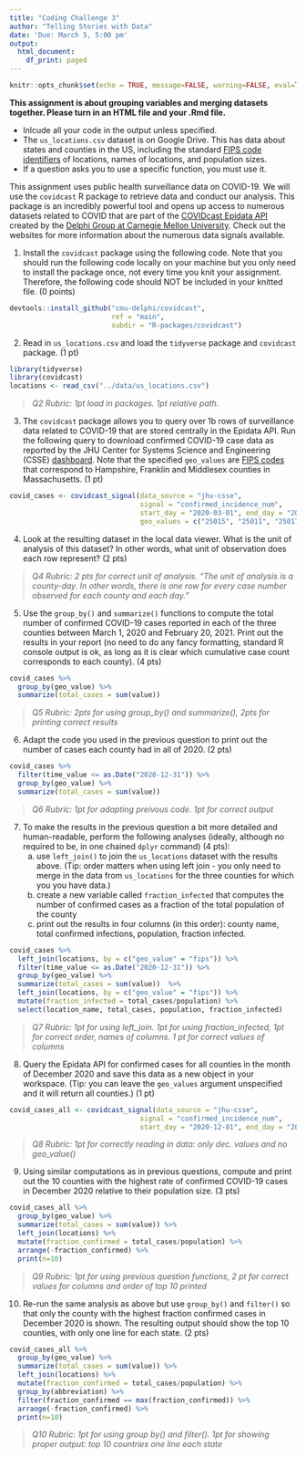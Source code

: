 ---
title: "Coding Challenge 3"
author: "Telling Stories with Data"
date: 'Due: March 5, 5:00 pm'
output:
  html_document:
    df_print: paged
---

```{r setup, include=FALSE}
knitr::opts_chunk$set(echo = TRUE, message=FALSE, warning=FALSE, eval=TRUE, include = TRUE)
```

__This assignment is about grouping variables and merging datasets together. Please turn in an HTML file and your .Rmd file.__

* Inlcude all your code in the output unless specified.
* The ``us_locations.csv`` dataset is on Google Drive. This has data about states and counties in the US, including the standard [FIPS code identifiers](https://en.wikipedia.org/wiki/FIPS_county_code) of locations, names of locations, and population sizes.
* If a question asks you to use a specific function, you must use it.


This assignment uses public health surveillance data on COVID-19. We will use the `covidcast` R package to retrieve data and conduct our analysis. This package is an incredibly powerful tool and opens up access to numerous datasets related to COVID that are part of the [COVIDcast Epidata API](https://cmu-delphi.github.io/delphi-epidata/api/covidcast.html) created by the [Delphi Group at Carnegie Mellon University](https://delphi.cmu.edu/). Check out the websites for more information about the numerous data signals available.



1) Install the `covidcast` package using the following code. Note that you should run the following code locally on your machine but you only need to install the package once, not every time you knit your assignment. Therefore, the following code should NOT be included in your knitted file. (0 points)

```{r, eval=FALSE, include=TRUE, echo=TRUE}
devtools::install_github("cmu-delphi/covidcast", 
                         ref = "main",
                         subdir = "R-packages/covidcast")
```


2) Read in `us_locations.csv` and load the ``tidyverse`` package and ``covidcast`` package.  (1 pt)

```{r, include=TRUE}
library(tidyverse)
library(covidcast)
locations <- read_csv("../data/us_locations.csv")
```

>*Q2 Rubric: 1pt load in packages. 1pt relative path.*

3) The `covidcast` package allows you to query over 1b rows of surveillance data related to COVID-19 that are stored centrally in the Epidata API. Run the following query to download confirmed COVID-19 case data as reported by the JHU Center for Systems Science and Engineering (CSSE) [dashboard](https://coronavirus.jhu.edu/map.html). Note that the specified `geo_values` are [FIPS codes](https://en.wikipedia.org/wiki/FIPS_county_code) that correspond to Hampshire, Franklin and Middlesex counties in Massachusetts. (1 pt)

```{r, echo=TRUE, include=TRUE}
covid_cases <- covidcast_signal(data_source = "jhu-csse", 
                                signal = "confirmed_incidence_num", 
                                start_day = "2020-03-01", end_day = "2021-02-20",
                                geo_values = c("25015", "25011", "25017"))
```

4) Look at the resulting dataset in the local data viewer. What is the unit of analysis of this dataset? In other words, what unit of observation does each row represent? (2 pts)
<!-- The unit of analysis is a county-day. In other words, there is one row for every case number observed for each county and each day. -->

>*Q4 Rubric: 2 pts for correct unit of analysis. "The unit of analysis is a county-day. In other words, there is one row for every case number observed for each county and each day."*


5) Use the `group_by()` and `summarize()` functions to compute the total number of confirmed COVID-19 cases reported in each of the three counties between March 1, 2020 and February 20, 2021. Print out the results in your report (no need to do any fancy formatting, standard R console output is ok, as long as it is clear which cumulative case count corresponds to each county). (4 pts) 

```{r}
covid_cases %>%
  group_by(geo_value) %>%
  summarize(total_cases = sum(value))
```

>*Q5 Rubric: 2pts for using group_by() and summarize(), 2pts for printing correct results*

6) Adapt the code you used in the previous question to print out the number of cases each county had in all of 2020. (2 pts)

```{r}
covid_cases %>%
  filter(time_value <= as.Date("2020-12-31")) %>%
  group_by(geo_value) %>%
  summarize(total_cases = sum(value)) 
```

>*Q6 Rubric: 1pt for adapting preivous code. 1pt for correct output*

7) To make the results in the previous question a bit more detailed and human-readable, perform the following analyses (ideally, although no required to be, in one chained `dplyr` command) (4 pts):
   a) use `left_join()` to join the `us_locations` dataset with the results above. (Tip: order matters when using left join - you only need to merge in the data from `us_locations` for the three counties for which you you have data.)
   b) create a new variable called `fraction_infected` that computes the number of confirmed cases as a fraction of the total population of the county 
   c) print out the results in four columns (in this order): county name, total confirmed infections, population, fraction infected.

```{r}
covid_cases %>% 
  left_join(locations, by = c("geo_value" = "fips")) %>%
  filter(time_value <= as.Date("2020-12-31")) %>%
  group_by(geo_value) %>%
  summarize(total_cases = sum(value))  %>%
  left_join(locations, by = c("geo_value" = "fips")) %>%
  mutate(fraction_infected = total_cases/population) %>%
  select(location_name, total_cases, population, fraction_infected)
```

>*Q7 Rubric: 1pt for using left_join. 1pt for using fraction_infected, 1pt for correct order, names of columns. 1 pt for correct values of columns*


8) Query the Epidata API for confirmed cases for all counties in the month of December 2020 and save this data as a new object in your workspace. (Tip: you can leave the `geo_values` argument unspecified and it will return all counties.) (1 pt)

```{r}
covid_cases_all <- covidcast_signal(data_source = "jhu-csse", 
                                signal = "confirmed_incidence_num", 
                                start_day = "2020-12-01", end_day = "2020-12-31")
```

>*Q8 Rubric: 1pt for correctly reading in data: only dec. values and no geo_value()*

9) Using similar computations as in previous questions, compute and print out the 10 counties with the highest rate of confirmed COVID-19 cases in December 2020 relative to their population size. (3 pts)

```{r}
covid_cases_all %>% 
  group_by(geo_value) %>%
  summarize(total_cases = sum(value)) %>%
  left_join(locations) %>%
  mutate(fraction_confirmed = total_cases/population) %>%
  arrange(-fraction_confirmed) %>%
  print(n=10)
```

>*Q9 Rubric: 1pt for using previous question functions, 2 pt for correct values for columns and order of top 10 printed*

10) Re-run the same analysis as above but use `group_by()` and `filter()` so that only the county with the highest fraction confirmed cases in December 2020 is shown. The resulting output should show the top 10 counties, with only one line for each state. (2 pts)

```{r}
covid_cases_all %>% 
  group_by(geo_value) %>%
  summarize(total_cases = sum(value)) %>%
  left_join(locations) %>%
  mutate(fraction_confirmed = total_cases/population) %>%
  group_by(abbreviation) %>%
  filter(fraction_confirmed == max(fraction_confirmed)) %>%
  arrange(-fraction_confirmed) %>%
  print(n=10)
```

>*Q10 Rubric: 1pt for using group by() and filter(). 1pt for showing proper output: top 10 countries one line each state*












